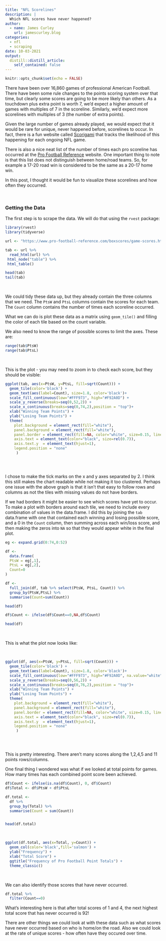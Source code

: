 ```yaml
---
title: "NFL Scorelines"
description: |
  Which NFL scores have never happened?
author:
  - name: James Curley
    url: jamescurley.blog
categories:
  - nfl
  - scraping
date: 10-03-2021
output:
  distill::distill_article:
    self_contained: false
---
```



```r
knitr::opts_chunk$set(echo = FALSE)
```

There have been over 16,860 games of professional American Football. There have been some rule changes to the points scoring system over that time, but clearly some scores are going to be more likely than others. As a touchdown plus extra point is worth 7, we'd expect a higher amount of games with multiples of 7 in the scoreline. Similarly, we'd expect more scorelines with multiples of 3 (the number of extra points).

Given the large number of games already played, we would expect that it would be rare for unique, never happened before, scorelines to occur. In fact, there is a fun website called [Scorigami](https://nflscorigami.com/) that tracks the likelihood of this happening for each ongoing NFL game.

There is also a nice neat list of the number of times each pro scoreline has occurred at the [Pro Football Reference](https://www.pro-football-reference.com/boxscores/game-scores.htm) website. One important thing to note is that this list does not distinguish between home/road teams. So, for example a 17-20 road win is considered to be the same as a 20-17 home win.

In this post, I thought it would be fun to visualize these scorelines and how often they occurred.

<br>

### Getting the Data

The first step is to scrape the data. We will do that using the `rvest` package:

```r

library(rvest)
library(tidyverse)

url <- "https://www.pro-football-reference.com/boxscores/game-scores.htm"

tab <- url %>%
  read_html(url) %>%
 html_node("table") %>%
 html_table()

head(tab)
tail(tab)

```
<br>

We could tidy these data up, but they already contain the three columns that we need. The `PtsW` and `PtsL` columns contain the scores for each team. The `Count` column contains the number of times each scoreline occurred.

What we can do is plot these data as a matrix using `geom_tile()` and filling the color of each tile based on the count variable.

We also need to know the range of possible scores to limit the axes. These are:

```r
range(tab$PtsW)
range(tab$PtsL)
```
<br>


This is the plot - you may need to zoom in to check each score, but they should be visible:

```r

ggplot(tab, aes(x=PtsW, y=PtsL, fill=sqrt(Count))) +
  geom_tile(color='black') +
  geom_text(aes(label=Count), size=1.8, color='black')+
  scale_fill_continuous(low="#FFF973", high="#F92A0D") +
  scale_y_reverse(breaks=seq(0,52,2)) +
  scale_x_continuous(breaks=seq(0,74,2),position = "top")+
  xlab("Winning Team Points") +
  ylab("Losing Team Points") +
  theme(
    plot.background = element_rect(fill="white"),
    panel.background = element_rect(fill="white"),
    panel.border = element_rect(fill=NA, color="white", size=0.15, linetype="solid"),
    axis.text = element_text(color="black", size=rel(0.7)),
    axis.text.y  = element_text(hjust=1),
    legend.position = "none"
     )



```

<br>

I chose to make the tick marks on the x and y axes separated by 2. I think this still makes the chart readable while not making it too clustered.  Perhaps one issue with the above graph is that it isn't that easy to follow rows and columns as not the tiles with missing values do not have borders. 

If we had borders it might be easier to see which scores have yet to occur. To make a plot with borders around each tile, we need to include every combination of values in the data.frame. I did this by joining the `tab` data.frame with one that contained each winning and losing possible score, and a 0 in the `Count` column, then summing across each win/loss score, and then making the zeros into `NA` so that they would appear white in the final plot.

```r

eg <- expand.grid(0:74,0:52)

df <- 
  data.frame(
  PtsW = eg[,1],
  PtsL = eg[,2],
  Count=0
) 

df <- 
  full_join(df, tab %>% select(PtsW, PtsL, Count)) %>%
  group_by(PtsW,PtsL) %>%
  summarise(Count=sum(Count))

head(df)

df$Count <- ifelse(df$Count==0,NA,df$Count)

head(df)

```
<br>

This is what the plot now looks like:

<br>

```r

ggplot(df, aes(x=PtsW, y=PtsL, fill=sqrt(Count))) +
  geom_tile(color='black') +
  geom_text(aes(label=Count), size=1.8, color='black')+
  scale_fill_continuous(low="#FFF973", high="#F92A0D", na.value="white") +
  scale_y_reverse(breaks=seq(0,56,2)) +
  scale_x_continuous(breaks=seq(0,76,2),position = "top")+
  xlab("Winning Team Points") +
  ylab("Losing Team Points") +
  theme(
    plot.background = element_rect(fill="white"),
    panel.background = element_rect(fill="white"),
    panel.border = element_rect(fill=NA, color="white", size=0.15, linetype="solid"),
    axis.text = element_text(color="black", size=rel(0.7)),
    axis.text.y  = element_text(hjust=1),
    legend.position = "none"
     )



```
<br>

This is pretty interesting. There aren't many scores along the 1,2,4,5 and 11 points rows/columns. 

One final thing I wondered was what if we looked at total points for games. How many times has each combined point score been achieved.


```r
df$Count <- ifelse(is.na(df$Count), 0, df$Count)
df$Total <- df$PtsW + df$PtsL

df.total <- 
  df %>% 
  group_by(Total) %>%
  summarise(Count = sum(Count))


head(df.total)

```
<br>


```r
ggplot(df.total, aes(x=Total, y=Count)) +
  geom_col(color='black',fill='salmon') +
  ylab("Frequency") +
  xlab("Total Score") +
  ggtitle("Frequency of Pro Football Point Totals") +
  theme_classic()

```
<br>

We can also identify those scores that have never occurred.

```r
df.total %>%
  filter(Count==0)
```

What's interesting here is that after total scores of 1 and 4, the next highest total score that has never occurred is 92!

There are other things we could look at with these data such as what scores have never occurred based on who is home/on the road. Also we could look at the rate of unique scores - how often have they occured over time.




